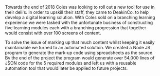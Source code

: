 
<MDXImage
  src="/images/projects/coles/coles_thumbnail_01.jpg"
  width={1140}
  aspectRatio="6/3"
  alt="sdfsf"
/>

Towards the end of 2018 Coles was looking to roll out a new tool for use in their deli's. In order to upskill their staff, they came to DeakinCo. to help develop a digital learning solution. With Coles sold on a branching learning experience we were tasked with the unfortunate business of constructing five learning modules each with a branching progression that together would consist with over 100 screens of content.

<MDXImage
  src="/images/projects/coles/coles_screen_results.jpeg"
  height={512}
  width={680}
  aspectRatio="9/6"
  alt="sdfsf"
  caption="Awards for stuff and sdgsdg"
/>

To solve the issue of marking up that much content whilst keeping it easily maintainable we turned to an automated solution. We created a Node JS program to generate the mark-up code using spreadsheets as the source. By the end of the project the program would generate over 54,000 lines of JSON code for the 5 required modules and left us with a reusable automation tool that would later be applied to future projects.

<MDXImage
  src="/images/projects/coles/coles_screen_deli.jpeg"
  width={1140}
  aspectRatio="6/3"
  alt="sdfsf"
/>

